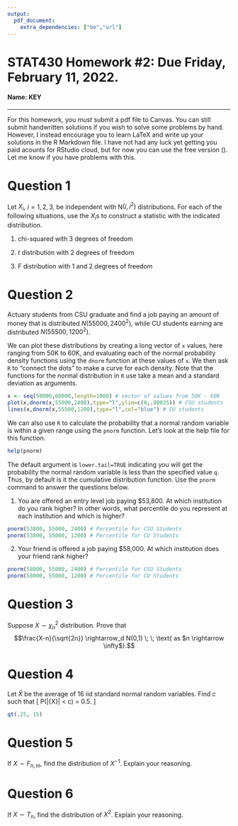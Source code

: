 ```yaml
---
output:
  pdf_document:
    extra_dependencies: ["bm","url"]
---
```


STAT430 Homework #2: Due Friday, February 11, 2022. 
========================================================

#### Name: KEY

*********************************************************************************

For this homework, you *must* submit a pdf file to Canvas.  You can still submit handwritten solutions if you wish to solve some problems by hand.  However, I instead encourage you to learn LaTeX and write up your solutions in the R Markdown file.  I have not had any luck yet getting you paid acounts for RStudio cloud, but for now you can use the free version (\url{https://rstudio.cloud/}).  Let me know if you have problems with this.

# Question 1
Let $X_i$, $i=1,2,3$, be independent with N$(i,i^2)$ distributions.  For each of the following situations, use the $X_i$s to construct a statistic with the indicated distribution.  

1. chi-squared with 3 degrees of freedom

\textcolor{red}{
For $X \sim N(\mu, \sigma^2)$, $Z = \frac{X - \mu}{\sigma}$ is a standard normal random variable, and for $Z_i, \dots, Z_n \overset{\text{iid}}{\sim} N(0,1)$, $Z_i^2 + \dots + Z_n^2$ is a $\chi^2$ random variable with $n$ degrees of freedom. We can therefore construct a $\chi^2_3$ random variable with 
$$\left( \frac{X_1 - 1}{1} \right)^2 + \left( \frac{X_2 - 2}{2} \right)^2 + \left( \frac{X_3 - 3}{3} \right)^2$$
}

2. $t$ distribution with 2 degrees of freedom

\textcolor{red}{
A $t$ distributed random variable $T$ with $n$ degrees of freedom can be constructed with a standard normal random variable $Z$ and an independent $\chi^2_n$ random variable $W$ as
$$T = \frac{Z}{\sqrt{W/n}} \sim t_n$$
As before, we can construct a standard normal random variable using $X_1$ and an independent $\chi^2_2$ random variable with $X_2$ and $X_3$. Then we can get a $t_2$ distributed random variable with
$$\frac{\frac{X_1 - 1}{1}}{\sqrt{ \left[ \left( \frac{X_2 - 2}{2}\right)^2 + \left( \frac{X_3 - 3}{3} \right)^2 \right]\Big/2 }}$$
}

3. F distribution with 1 and 2 degrees of freedom

\textcolor{red}{
An $F_{n,m}$ distributed random variable $V$ can be constructed as the ratio of a $\chi^2_n$ divided by its degrees of freedom random variable $W$ and an independent $\chi^2_m$ random variable $U$ divided by its degrees of freedom:
$$V = \frac{W/n}{U/m} \sim F_{n,m}.$$
So,
$$\frac{\left( \frac{X_1 - 1}{1} \right)^2\Big/1}{\left( \left(\frac{X_2 - 2}{2}\right)^2 + \left(\frac{X_3 - 3}{3}\right)^2 \right)\Big/2} \sim F_{1,2}$$
}

# Question 2
Actuary students from CSU graduate and find a job paying an amount of money that is distributed $N(55000,2400^2)$, while CU students earning are distributed $N(55500,1200^2)$.

We can plot these distributions by creating a long vector of `x` values, here ranging from 50K to 60K, and evaluating each of the normal probability density functions using the `dnorm` function at these values of `x`. We then ask `R` to "connect the dots" to make a curve for each density.  Note that the functions for the normal distribution in `R` use take a mean and a standard deviation as arguments.

```r
x <- seq(50000,60000,length=1000) # vector of values from 50K - 60K
plot(x,dnorm(x,55000,2400),type="l",ylim=c(0,.00035)) # CSU students
lines(x,dnorm(x,55500,1200),type="l",col="blue") # CU students
```

We can also use `R` to calculate the probability that a normal random variable is within a given range using the `pnorm` function.  Let's look at the help file for this function.

```r
help(pnorm)
```

The default argument is `lower.tail=TRUE` indicating you will get the probability the normal random variable is less than the specified value `q`.  Thus, by default is it the cumulative distribution function. Use the `pnorm` command to answer the questions below.

1. You are offered an entry level job paying $53,800.  At which institution do you rank higher?  In other words, what percentile do you represent at each institution and which is higher?

```r
pnorm(53800, 55000, 2400) # Percentile for CSU Students
pnorm(53800, 55000, 1200) # Percentile for CU Students
```

\textcolor{red}{
\$53,800 is higher than 31\% of the salaries of CSU actuary graduates and 16\% of CU actuary graduates. Therefore, you rank higher among CSU actuary graduates.
}

2. Your friend is offered a job paying $58,000.  At which institution does your friend rank higher?  

```r
pnorm(58000, 55000, 2400) # Percentile for CSU Students
pnorm(58000, 55000, 1200) # Percentile for CU Students
```

\textcolor{red}{
\$58,000 is higher than 89\% of the salaries of CSU actuary graduates and 99\% of CU actuary graduates. Therefore, your friend ranks higher among CU actuary graduates.
}

# Question 3

 Suppose $X \sim \chi^2_n$ distribution.  Prove that $$\frac{X-n}{\sqrt{2n}} 
\rightarrow_d N(0,1) \; \; \text{ as $n \rightarrow \infty$}.$$

\textcolor{red}{
The central limit says that for an iid sample $X_1, \dots, X_n$ of random variables
$$\frac{\bar{X} - \mu}{\sigma/\sqrt{n}} \overset{d}{\longrightarrow} N(0,1).$$
$X$ can be expressed as the sum of $X_1, \dots, X_n \overset{\text{iid}}{\sim} \chi^2_1$ random variables: $X = \sum_{i=1}^n X_i$. Define $\bar{X} = \frac{1}{n}\sum_{i=1}^n X_i$. Using the knowledge that $E[X_i] = 1$ and Var$(X_i) = 2$, we know that
$$\frac{\bar{X} - 1}{2/\sqrt{n}} \overset{d}{\longrightarrow} N(0,1)$$
multiplying the numerator and denominator by $n$, we get
$$\frac{\sum_{i=1}^n X_i - n}{2\sqrt{n}}  = \frac{X - n}{2\sqrt{n}} \overset{d}{\longrightarrow} N(0,1).$$
}

# Question 4

Let $\bar{X}$ be the average of 16 iid standard normal random variables.  Find $c$ such that 
\[
  P(|\bar{X}| < c) = 0.5.
\]

\textcolor{red}{
We can find $c$ as follows:
$$P(|\bar{X}| < c) = P(-c < \bar{X} < c)$$
$$0.5 = P\left( \frac{-c - 0}{1/4} < \frac{\bar{X} - 0 }{1/4} < \frac{c - 0 }{1/4}  \right) = P\left( -4c < \frac{\bar{X} - 0 }{1/4} < 4c  \right).$$
$\frac{\bar{X} - 0 }{1/4}$ is $t_{15}$ distributed, which is symmetric so we can use R to find the lower 25th percentile and use this to find $c$: 
}

```r
qt(.25, 15)
```

\textcolor{red}{
So $-4c \approx -0.6912$ and $c \approx 0.1728$. 
}

# Question 5

If $X \sim F_{n,m}$, find the distribution of $X^{-1}$.  Explain your reasoning.

\textcolor{red}{
If $X \sim F_{n,m}$ we can express $X$ as 
$$X = \frac{W/n}{V/m}$$
where $W \sim \chi^2_n$ and $V \sim \chi^2_m$. Taking the reciprocal, we have
$$X^{-1} = \frac{V/m}{W/n}$$
which is again an $F$ distributed random variable, but with $m$ and $n$ degrees of freedom.
}

# Question 6

If $X \sim T_{n}$, find the distribution of $X^2$.  Explain your reasoning.

\textcolor{red}{
If $X \sim t_n$, then $X$ can be expressed as
$$X = \frac{Z}{\sqrt{W/n}}$$
where $Z \sim N(0,1)$ and $W \sim \chi^2_n$. Squaring $X$, we get
$$X^2 = \frac{Z^2}{W/n} = \frac{Z^2/1}{W/n}.$$
which is the ratio of a $\chi^2_1$ random variable (divided by its degrees of freedom) and a $\chi^2_n$ random variable (divided by its degrees of freedom). Therefore $X^2 \sim F_{1,n}$.
}